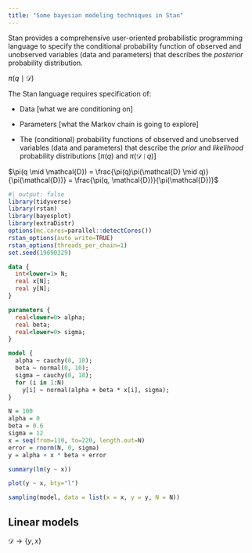 ```yaml
---
title: "Some bayesian modeling techniques in Stan"
---
```


Stan provides a comprehensive user-oriented probabilistic programming language to specify the conditional probability function of observed and unobserved variables (data and parameters) that describes the *posterior* probability distribution.

$\pi(q \mid \mathcal{D})$

The Stan language requires specification of:

-   Data \[what we are conditioning on\]

-   Parameters \[what the Markov chain is going to explore\]

-   The (conditional) probability functions of observed and unobserved variables (data and parameters) that describe the *prior* and *likelihood* probability distributions \[$\pi(q)$ and $\pi(\mathcal{D} \mid q)$\]

$\pi(q \mid \mathcal{D}) = \frac{\pi(q)\pi(\mathcal{D} \mid q)}{\pi(\mathcal{D})} = \frac{\pi(q, \mathcal{D})}{\pi(\mathcal{D})}$

```r
#| output: false
library(tidyverse)
library(rstan)
library(bayesplot)
library(extraDistr)
options(mc.cores=parallel::detectCores())
rstan_options(auto_write=TRUE)
rstan_options(threads_per_chain=1)
set.seed(19690329)
```

```stan
data {
  int<lower=1> N;
  real x[N];
  real y[N];
}

parameters {
  real<lower=0> alpha;
  real beta;
  real<lower=0> sigma;
}

model {
  alpha ~ cauchy(0, 10);
  beta ~ normal(0, 10);
  sigma ~ cauchy(0, 10);
  for (i in 1:N)
    y[i] ~ normal(alpha + beta * x[i], sigma);
}
```

```r
N = 100
alpha = 0
beta = 0.6
sigma = 12
x = seq(from=110, to=220, length.out=N)
error = rnorm(N, 0, sigma)
y = alpha + x * beta + error
```

```r
summary(lm(y ~ x))
```

```r
plot(y ~ x, bty="l")
```

```r
sampling(model, data = list(x = x, y = y, N = N))
```

## Linear models

$\mathcal{D} \rightarrow \{y, x\}$
